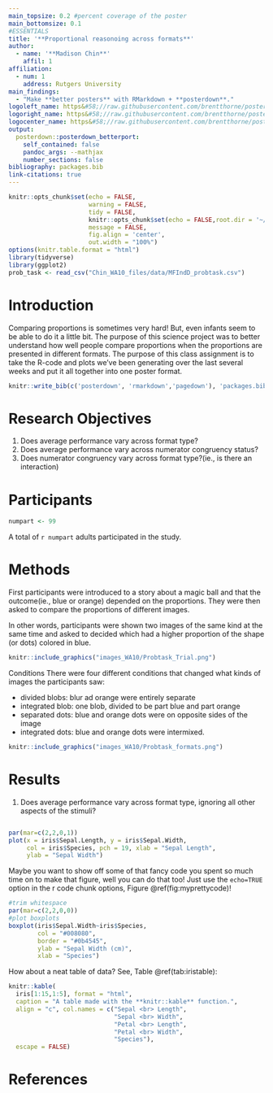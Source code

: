 ```yaml
---
main_topsize: 0.2 #percent coverage of the poster
main_bottomsize: 0.1
#ESSENTIALS
title: '**Proportional reasonoing across formats**'
author:
  - name: '**Madison Chin**'
    affil: 1
affiliation:
  - num: 1
    address: Rutgers University
main_findings:
  - "Make **better posters** with RMarkdown + **posterdown**."
logoleft_name: https&#58;//raw.githubusercontent.com/brentthorne/posterdown/master/images/betterhexlogo.png
logoright_name: https&#58;//raw.githubusercontent.com/brentthorne/posterdown/master/images/betterhexlogo.png
logocenter_name: https&#58;//raw.githubusercontent.com/brentthorne/posterdown/master/images/qr-code-black.png
output: 
  posterdown::posterdown_betterport:
    self_contained: false
    pandoc_args: --mathjax
    number_sections: false
bibliography: packages.bib
link-citations: true
---
```


```r
knitr::opts_chunk$set(echo = FALSE,
                      warning = FALSE,
                      tidy = FALSE,
                      knitr::opts_chunk$set(echo = FALSE,root.dir = '~/GitHub/ADV-Topics-2---DSR-w-R/WeeklyAssignments/Assignment 10'),
                      message = FALSE,
                      fig.align = 'center',
                      out.width = "100%")
options(knitr.table.format = "html")
library(tidyverse)
library(ggplot2)
prob_task <- read_csv("Chin_WA10_files/data/MFIndD_probtask.csv")

```

# Introduction

Comparing proportions is sometimes very hard! But, even infants seem to be able to do it a little bit. The purpose of this science project was to better understand how well people compare proportions when the proportions are presented in different formats. The purpose of this class assignment is to take the R-code and plots we've been generating over the last several weeks and put it all together into one poster format.  

```r
knitr::write_bib(c('posterdown', 'rmarkdown','pagedown'), 'packages.bib')
```

# Research Objectives

1. Does average performance vary across format type?
2. Does average performance vary across numerator congruency status?
3. Does numerator congruency vary across format type?(ie., is there an interaction)

# Participants
```r
numpart <- 99
```

A total of `r numpart` adults participated in the study.

# Methods
First participants were introduced to a story about a magic ball and that the outcome(ie., blue or orange) depended on the proportions. They were then asked to compare the proportions of different images. 

In other words, participants were shown two images of the same kind at the same time and asked to decided which had a higher proportion of the shape (or dots) colored in blue. 

```r
knitr::include_graphics("images_WA10/Probtask_Trial.png")
```
Conditions
There were four different conditions that changed what kinds of images the participants saw: 

- divided blobs: blur ad orange were entirely separate
- integrated blob: one blob, divided to be part blue and part orange
- separated dots: blue and orange dots were on opposite sides of the image
- integrated dots: blue and orange dots were intermixed. 

```r
knitr::include_graphics("images_WA10/Probtask_formats.png")

```


# Results

1. Does average performance vary across format type, ignoring all other aspects of the stimuli?

```r

```


```r
par(mar=c(2,2,0,1))
plot(x = iris$Sepal.Length, y = iris$Sepal.Width,
     col = iris$Species, pch = 19, xlab = "Sepal Length",
     ylab = "Sepal Width")
```

Maybe you want to show off some of that fancy code you spent so much time on to make that figure, well you can do that too! Just use the `echo=TRUE` option in the r code chunk options, Figure \@ref(fig:myprettycode)!

```r
#trim whitespace
par(mar=c(2,2,0,0))
#plot boxplots
boxplot(iris$Sepal.Width~iris$Species,
        col = "#008080", 
        border = "#0b4545",
        ylab = "Sepal Width (cm)",
        xlab = "Species")
```

How about a neat table of data? See, Table \@ref(tab:iristable):

```r
knitr::kable(
  iris[1:15,1:5], format = "html",
  caption = "A table made with the **knitr::kable** function.",
  align = "c", col.names = c("Sepal <br> Length",
                             "Sepal <br> Width",
                             "Petal <br> Length",
                             "Petal <br> Width",
                             "Species"),
  escape = FALSE)
```

# References
